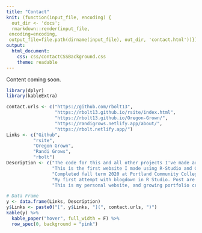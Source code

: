 ```yaml
---
title: "Contact"
knit: (function(input_file, encoding) {
  out_dir <- 'docs';
  rmarkdown::render(input_file,
 encoding=encoding,
 output_file=file.path(dirname(input_file), out_dir, 'contact.html'))})
output: 
  html_document:
    css: css/contactCSSBackground.css
    theme: readable
---
```


Content coming soon. 

```r
library(dplyr)
library(kableExtra)
```


```r
contact.urls <- c("https://github.com/rbolt13",
                  "https://rbolt13.github.io/rsite/index.html",
                  "https://rbolt13.github.io/Oregon-Grown/",
                  "https://randigrows.netlify.app/about/",
                  "https://rbolt.netlify.app/")
Links <- c("Github",
          "rsite",
          "Oregon Grown",
          "Randi Grows",
          "rbolt")
Description <- c("The code for this and all other projects I've made are on Github. It's the best way to see what projects I am working on currently.",
                 "This is the first website I made using R-Studio and Github. Here I posted projects from Statistics- 341 : Introduction to R, such as : Kobe Hot Hands, Gloabal Fuel Data, and COVID-19.",
                 "Completed fall term 2020 at Portland Community College, this project uses GIS and Arc Pro to investigate dispensary diversity in Oregon.",
                 "My first attempt with blogdown in R Studio. Post are mostly pictures of my garden.",
                 "This is my personal website, and growing portfolio created with blogdown in R Studio.")

# Data Frame
y <- data.frame(Links, Description)
y$Links <- paste0("[", y$Links, "](", contact.urls, ")")
kable(y) %>%
  kable_paper("hover", full_width = F) %>%
  row_spec(0, background = "pink")
```

